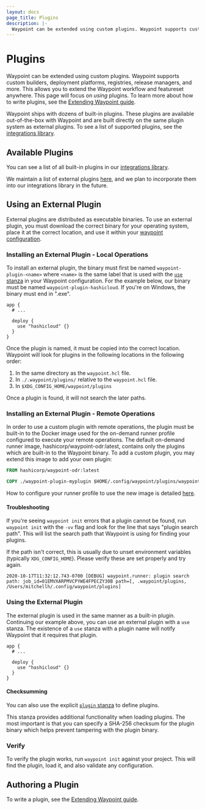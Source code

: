```yaml
---
layout: docs
page_title: Plugins
description: |-
  Waypoint can be extended using custom plugins. Waypoint supports custom builders, deployment platforms, registries, release managers, and more.
---
```


# Plugins

Waypoint can be extended using custom plugins. Waypoint supports
custom builders, deployment platforms, registries, release managers,
and more. This allows you to extend the Waypoint workflow and featureset
anywhere. This page will focus on _using_ plugins. To learn more about
how to write plugins, see the [Extending Waypoint guide](/waypoint/docs/extending-waypoint).

Waypoint ships with dozens of built-in plugins. These plugins are available
out-of-the-box with Waypoint and are built directly on the same plugin system
as external plugins. To see a list of supported plugins, see the
[integrations library](/waypoint/integrations).

## Available Plugins

You can see a list of all built-in plugins in our [integrations library](/waypoint/integrations).

We maintain a list of external plugins [here](https://github.com/hashicorp/waypoint-plugin-examples#community-built-plugins), and we plan to incorporate them into our integrations library in the future.

## Using an External Plugin

External plugins are distributed as executable binaries. To use an external
plugin, you must download the correct binary for your operating system,
place it at the correct location, and use it within your
[waypoint configuration](/waypoint/docs/waypoint-hcl/use).

### Installing an External Plugin - Local Operations

To install an external plugin, the binary must first be named
`waypoint-plugin-<name>` where `<name>` is the same label that is used
with the [`use` stanza](/waypoint/docs/waypoint-hcl/use) in your Waypoint configuration.
For the example below, our binary must be named `waypoint-plugin-hashicloud`.
If you're on Windows, the binary must end in ".exe".

```hcl
app {
  # ...

  deploy {
    use "hashicloud" {}
  }
}
```

Once the plugin is named, it must be copied into the correct location. Waypoint
will look for plugins in the following locations in the following order:

1. In the same directory as the `waypoint.hcl` file.
2. In `./.waypoint/plugins/` relative to the `waypoint.hcl` file.
3. In `$XDG_CONFIG_HOME/waypoint/plugins`

Once a plugin is found, it will not search the later paths.

### Installing an External Plugin - Remote Operations

In order to use a custom plugin with remote operations, the plugin must be built-in
to the Docker image used for the on-demand runner profile configured to execute your
remote operations. The default on-demand runner image, hashicorp/waypoint-odr:latest,
contains only the plugins which are built-in to the Waypoint binary. To add a custom
plugin, you may extend this image to add your own plugin:

```Dockerfile
FROM hashicorp/waypoint-odr:latest

COPY ./waypoint-plugin-myplugin $HOME/.config/waypoint/plugins/waypoint-plugin-myplugin
```

How to configure your runner profile to use the new image is detailed [here](/waypoint/docs/runner/profiles#oci-url).

#### Troubleshooting

If you're seeing `waypoint init` errors that a plugin cannot be found,
run `waypoint init` with the `-vv` flag and look for the line that says
"plugin search path". This will list the search path that Waypoint is
using for finding your plugins.

If the path isn't correct, this is usually due to unset environment variables
(typically `XDG_CONFIG_HOME`). Please verify these are set properly and
try again.

```
2020-10-17T11:32:12.743-0700 [DEBUG] waypoint.runner: plugin search path: job_id=01EMVXARPMVCPYWE4FPECZY30B path=[, .waypoint/plugins, /Users/mitchellh/.config/waypoint/plugins]
```

### Using the External Plugin

The external plugin is used in the same manner as a built-in plugin.
Continuing our example above, you can use an external plugin with a
`use` stanza. The existence of a `use` stanza with a plugin name will
notify Waypoint that it requires that plugin.

```hcl
app {
  # ...

  deploy {
    use "hashicloud" {}
  }
}
```

#### Checksumming

You can also use the explicit [`plugin` stanza](/waypoint/docs/waypoint-hcl/plugin)
to define plugins.

This stanza provides additional functionality when loading plugins.
The most important is that you can specify a SHA-256 checksum for the
plugin binary which helps prevent tampering with the plugin binary.

### Verify

To verify the plugin works, run `waypoint init` against your project.
This will find the plugin, load it, and also validate any configuration.

## Authoring a Plugin

To write a plugin, see the [Extending Waypoint guide](/waypoint/docs/extending-waypoint).
